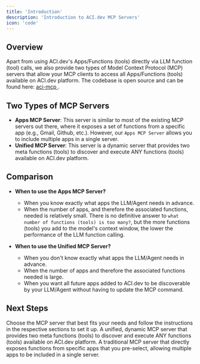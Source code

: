 ```yaml
---
title: 'Introduction'
description: 'Introduction to ACI.dev MCP Servers'
icon: 'code'
---
```



## Overview
Apart from using ACI.dev's Apps/Functions (tools) directly via LLM function (tool) calls, we also provide two types of Model Context Protocol (MCP) servers that allow your MCP clients to access all Apps/Functions (tools) available on ACI.dev platform.
The codebase is open source and can be found here: [aci-mcp <Icon icon="up-right-from-square"/>](https://github.com/aipotheosis-labs/aci-mcp).


## Two Types of MCP Servers
- **Apps MCP Server**: This server is similar to most of the existing MCP servers out there, where it exposes a set of functions from a specific app (e.g., Gmail, Github, etc.). However, our `Apps MCP Server` allows you to include multiple apps in a single server.
- **Unified MCP Server**: This server is a dynamic server that provides two meta functions (tools) to discover and execute ANY functions (tools) available on ACI.dev platform.

## Comparison

- **When to use the Apps MCP Server?**
  - When you know exactly what apps the LLM/Agent needs in advance.
  - When the number of apps, and therefore the associated functions, needed is relatively small. 
    <Note>
      There is no definitive answer to `what number of functions (tools) is too many?`, but the more functions (tools) you add to the model's context window, the lower the performance of the LLM function calling.
    </Note>

- **When to use the Unified MCP Server?**
  - When you don't know exactly what apps the LLM/Agent needs in advance.
  - When the number of apps and therefore the associated functions needed is large.
  - When you want all future apps added to ACI.dev to be discoverable by your LLM/Agent without having to update the MCP command.


## Next Steps

Choose the MCP server that best fits your needs and follow the instructions in the respective sections to set it up.
<CardGroup cols={2}>
  <Card title="Unified MCP Server" icon="circle-nodes" href="/mcp-servers/unified-server">
    A unified, dynamic MCP server that provides two meta functions (tools) to discover and execute ANY functions (tools) available on ACI.dev platform.
  </Card>
  <Card title="Apps MCP Server" icon="puzzle-piece" href="/mcp-servers/apps-server">
    A traditional MCP server that directly exposes functions from specific apps that you pre-select, allowing multiple apps to be included in a single server.
  </Card>
</CardGroup>